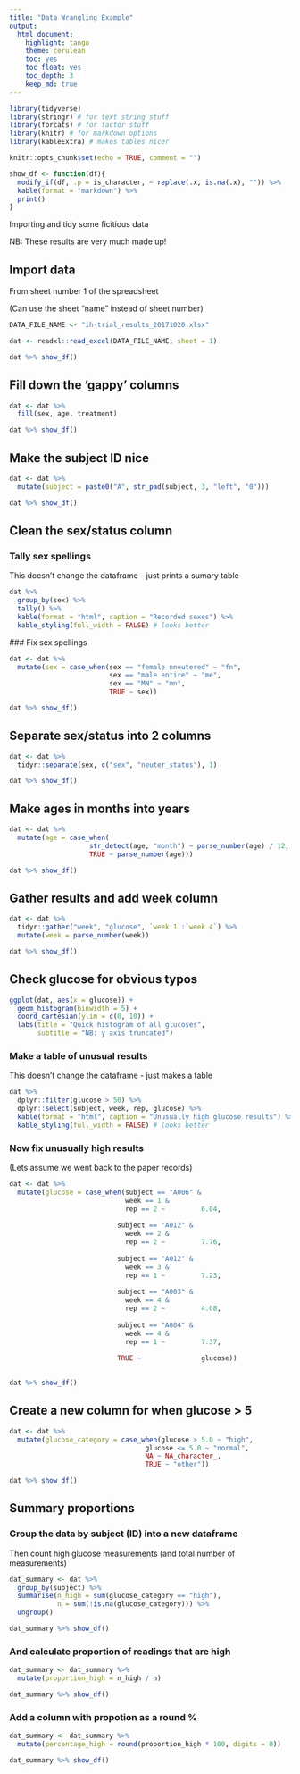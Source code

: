 ```yaml
---
title: "Data Wrangling Example"
output:
  html_document:
    highlight: tango
    theme: cerulean
    toc: yes
    toc_float: yes
    toc_depth: 3
    keep_md: true
---
```


```r
library(tidyverse)
library(stringr) # for text string stuff
library(forcats) # for factor stuff
library(knitr) # for markdown options
library(kableExtra) # makes tables nicer
```


```r
knitr::opts_chunk$set(echo = TRUE, comment = "")

show_df <- function(df){
  modify_if(df, .p = is_character, ~ replace(.x, is.na(.x), "")) %>%
  kable(format = "markdown") %>% 
  print()
}
```
Importing and tidy some ficitious data

NB: These results are very much made up!


## Import data

From sheet number 1 of the spreadsheet

(Can use the sheet "name" instead of sheet number)

```r
DATA_FILE_NAME <- "ih-trial_results_20171020.xlsx"

dat <- readxl::read_excel(DATA_FILE_NAME, sheet = 1)
```
  

```r
dat %>% show_df()
```


## Fill down the 'gappy' columns

```r
dat <- dat %>% 
  fill(sex, age, treatment)
```
```r
dat %>% show_df()
```



## Make the subject ID nice

```r
dat <- dat %>% 
  mutate(subject = paste0("A", str_pad(subject, 3, "left", "0")))
```

```r
dat %>% show_df()
```


## Clean the sex/status column

### Tally sex spellings

This doesn't change the dataframe - just prints a sumary table

```r
dat %>%
  group_by(sex) %>%
  tally() %>% 
  kable(format = "html", caption = "Recorded sexes") %>% 
  kable_styling(full_width = FALSE) # looks better
```

### Fix sex spellings

```r
dat <- dat %>%
  mutate(sex = case_when(sex == "female nneutered" ~ "fn",
                         sex == "male entire" ~ "me",
                         sex == "MN" ~ "mn",
                         TRUE ~ sex))
```

```r
dat %>% show_df()
```


## Separate sex/status into 2 columns

```r
dat <- dat %>% 
  tidyr::separate(sex, c("sex", "neuter_status"), 1)
```

```r
dat %>% show_df()
```


## Make ages in months into years

```r
dat <- dat %>%
  mutate(age = case_when(
                    str_detect(age, "month") ~ parse_number(age) / 12,
                    TRUE ~ parse_number(age)))
```

```r
dat %>% show_df()
```


## Gather results and add week column

```r
dat <- dat %>%
  tidyr::gather("week", "glucose", `week 1`:`week 4`) %>% 
  mutate(week = parse_number(week))
```

```r
dat %>% show_df()
```


## Check glucose for obvious typos

```r
ggplot(dat, aes(x = glucose)) +
  geom_histogram(binwidth = 5) +
  coord_cartesian(ylim = c(0, 10)) + 
  labs(title = "Quick histogram of all glucoses",
       subtitle = "NB: y axis truncated")
```

### Make a table of unusual results

This doesn't change the dataframe - just makes a table

```r
dat %>% 
  dplyr::filter(glucose > 50) %>% 
  dplyr::select(subject, week, rep, glucose) %>% 
  kable(format = "html", caption = "Unusually high glucose results") %>% 
  kable_styling(full_width = FALSE) # looks better
```

### Now fix unusually high results

(Lets assume we went back to the paper records)

```r

dat <- dat %>%
  mutate(glucose = case_when(subject == "A006" &
                             week == 1 &
                             rep == 2 ~         6.04,
                           
                           subject == "A012" &
                             week == 2 &
                             rep == 2 ~         7.76,
                           
                           subject == "A012" &
                             week == 3 &
                             rep == 1 ~         7.23,
                           
                           subject == "A003" &
                             week == 4 &
                             rep == 2 ~         4.08,
                           
                           subject == "A004" &
                             week == 4 &
                             rep == 1 ~         7.37,
                           
                           TRUE ~               glucose))
  
```


```r
dat %>% show_df()
```

## Create a new column for when glucose > 5

```r
dat <- dat %>%
  mutate(glucose_category = case_when(glucose > 5.0 ~ "high",
                                  glucose <= 5.0 ~ "normal",
                                  NA ~ NA_character_,
                                  TRUE ~ "other"))
```

```r
dat %>% show_df()
```

## Summary proportions

### Group the data by subject (ID) into a new dataframe

Then count high glucose measurements (and total number of measurements)

```r
dat_summary <- dat %>%  
  group_by(subject) %>% 
  summarise(n_high = sum(glucose_category == "high"),
            n = sum(!is.na(glucose_category))) %>% 
  ungroup()
```

```r
dat_summary %>% show_df()
```

### And calculate proportion of readings that are high

```r
dat_summary <- dat_summary %>% 
  mutate(proportion_high = n_high / n)
```

```r
dat_summary %>% show_df()
```

### Add a column with propotion as a round %

```r
dat_summary <- dat_summary %>% 
  mutate(percentage_high = round(proportion_high * 100, digits = 0))
```

```r
dat_summary %>% show_df()
```

